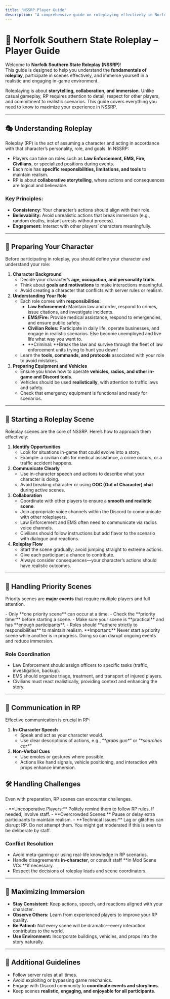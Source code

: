 ```yaml
---
title: "NSSRP Player Guide"
description: "A comprehensive guide on roleplaying effectively in Norfolk Southern State Roleplay."
---
```


# 🚂 Norfolk Southern State Roleplay – Player Guide

Welcome to **Norfolk Southern State Roleplay (NSSRP)**!\
This guide is designed to help you understand the **fundamentals of roleplay**, participate in scenes effectively, and immerse yourself in a realistic and engaging in-game environment.

Roleplaying is about **storytelling, collaboration, and immersion**. Unlike casual gameplay, RP requires attention to detail, respect for other players, and commitment to realistic scenarios. This guide covers everything you need to know to maximize your experience in NSSRP.

---

## 🎭 Understanding Roleplay

Roleplay (RP) is the act of assuming a character and acting in accordance with that character’s personality, role, and goals. In NSSRP:

- Players can take on roles such as **Law Enforcement, EMS, Fire, Civilians**, or specialized positions during events.
- Each role has **specific responsibilities, limitations, and tools** to maintain realism.
- RP is about **collaborative storytelling**, where actions and consequences are logical and believable.

### Key Principles:

- **Consistency:** Your character’s actions should align with their role.
- **Believability:** Avoid unrealistic actions that break immersion (e.g., random deaths, instant arrests without process).
- **Engagement:** Interact with other players’ characters meaningfully.

---

## 💼 Preparing Your Character

Before participating in roleplay, you should define your character and understand your role:

1. **Character Background**
   - Decide your character’s **age, occupation, and personality traits**.
   - Think about **goals and motivations** to make interactions meaningful.
   - Avoid creating a character that conflicts with server rules or realism.
2. **Understanding Your Role**
   - Each role comes with **responsibilities**:
     - **Law Enforcement:** Maintain law and order, respond to crimes, issue citations, and investigate incidents.
     - **EMS/Fire:** Provide medical assistance, respond to emergencies, and ensure public safety.
     - **Civilian Roles:** Participate in daily life, operate businesses, and engage in realistic scenarios. Else become unemployed and live life what way you want to.
     - **Criminal: **Break the law and survive through the fleet of law enforcement units trying to hunt you down!
   - Learn the **tools, commands, and protocols** associated with your role to avoid mistakes.
3. **Preparing Equipment and Vehicles**
   - Ensure you know how to operate **vehicles, radios, and other in-game and Discord tools**.
   - Vehicles should be used **realistically**, with attention to traffic laws and safety.
   - Check that emergency equipment is functional and ready for scenarios.

---

## 📝 Starting a Roleplay Scene

Roleplay scenes are the core of NSSRP. Here’s how to approach them effectively:

1. **Identify Opportunities**
   - Look for situations in-game that could evolve into a story.
   - Example: a civilian calls for medical assistance, a crime occurs, or a traffic accident happens.
2. **Communicate Clearly**
   - Use in-character speech and actions to describe what your character is doing.
   - Avoid breaking character or using **OOC (Out of Character) chat** during active scenes.
3. **Collaboration**
   - Coordinate with other players to ensure a **smooth and realistic scene**.
   - Join appropriate voice channels within the Discord to communicate with other roleplayers.
   - Law Enforcement and EMS often need to communicate via radios voice channels.
   - Civilians should follow instructions but add flavor to the scenario with dialogue and reactions.
4. **Roleplay Flow**
   - Start the scene gradually; avoid jumping straight to extreme actions.
   - Give each participant a chance to contribute.
   - Always consider consequences—your character’s actions should have realistic outcomes.

---

## 🚨 Handling Priority Scenes

Priority scenes are **major events** that require multiple players and full attention.

<Accordion title="Priority Scene Guidelines" icon="sparkles">
  - Only **one priority scene** can occur at a time.
  - Check the **priority timer** before starting a scene.
  - Make sure your scene is **practical** and has **enough participants**.
  - Roles should **adhere strictly to responsibilities** to maintain realism.

  <Danger>
    **Important:** Never start a priority scene while another is in progress. Doing so can disrupt ongoing events and reduce immersion.
  </Danger>
</Accordion>

### Role Coordination

- Law Enforcement should assign officers to specific tasks (traffic, investigation, backup).
- EMS should organize triage, treatment, and transport of injured players.
- Civilians must react realistically, providing context and enhancing the story.

---

## 💬 Communication in RP

Effective communication is crucial in RP:

1. **In-Character Speech**
   - Speak and act as your character would.
   - Use clear descriptions of actions, e.g., “_\*grabs gun\*_” or _"\*searches car\*"_
2. **Non-Verbal Cues**
   - Use emotes or gestures where possible.
   - Actions like hand signals, vehicle positioning, and interaction with props enhance immersion.

## 🛠️ Handling Challenges

Even with preparation, RP scenes can encounter challenges.

<Accordion title="Common RP Challenges" icon="warning">
  - **Uncooperative Players:** Politely remind them to follow RP rules. If needed, involve staff.
  - **Overcrowded Scenes:** Pause or delay extra participants to maintain realism.
  - **Technical Issues:** Lag or glitches can disrupt RP. Do not attempt them. You might get moderated if this is seen to be deliberate by staff.
</Accordion>

### Conflict Resolution

- Avoid meta-gaming or using real-life knowledge in RP scenarios.
- Handle disagreements **in-character**, or consult staff **in Mod Scene VCs **if necessary.
- Respect the decisions of roleplay leads and scene coordinators.

---

## 🎯 Maximizing Immersion

- **Stay Consistent:** Keep actions, speech, and reactions aligned with your character.
- **Observe Others:** Learn from experienced players to improve your RP quality.
- **Be Patient:** Not every scene will be dramatic—every interaction contributes to the world.
- **Use Environment:** Incorporate buildings, vehicles, and props into the story naturally.

---

## 🔹 Additional Guidelines

- Follow server rules at all times.
- Avoid exploiting or bypassing game mechanics.
- Engage with Discord community to **coordinate events and storylines**.
- Keep scenes **realistic, engaging, and enjoyable for all participants**.